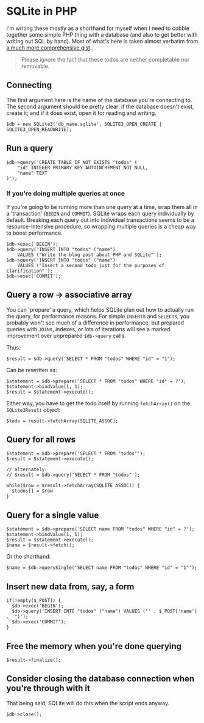 # SQLite in PHP

I'm writing these mostly as a shorthand for myself when I need to cobble together some simple PHP thing with a database (and also to get better with writing out SQL by hand). Most of what's here is taken almost verbatim from [a much more comprehensive gist](https://gist.github.com/bladeSk/6294d3266370868601a7d2e50285dbf5).

> Please ignore the fact that these todos are neither completable nor removable.

## Connecting

The first argument here is the name of the database you're connecting to. The second argument should be pretty clear: if the database doesn't exist, create it; and if it does exist, open it for reading and writing.

```
$db = new SQLite3('db_name.sqlite', SQLITE3_OPEN_CREATE | SQLITE3_OPEN_READWRITE);
```

## Run a query

```
$db->query('CREATE TABLE IF NOT EXISTS "todos" (
    "id" INTEGER PRIMARY KEY AUTOINCREMENT NOT NULL,
    "name" TEXT
)');
```

### If you're doing multiple queries at once

If you're going to be running more than one query at a time, wrap them all in a 'transaction' (`BEGIN` and `COMMIT`). SQLite wraps each query individually by default. Breaking each query out into individual transactions seems to be a resource-intensive procedure, so wrapping multiple queries is a cheap way to boost performance.

```
$db->exec('BEGIN');
$db->query('INSERT INTO "todos" ("name")
    VALUES ("Write the blog post about PHP and SQLite"');
$db->query('INSERT INTO "todos" ("name")
    VALUES ("Insert a second todo just for the purposes of clarification"');
$db->exec('COMMIT');
```

## Query a row -> associative array

You can 'prepare' a query, which helps SQLite plan out how to actually run the query, for performance reasons. For simple `INSERT`s and `SELECT`s, you probably won't see much of a difference in performance, but prepared queries with `JOIN`s, indexes, or lots of iterations will see a marked improvement over unprepared `$db->query` calls.

Thus:

```
$result = $db->query('SELECT * FROM "todos" WHERE "id" = "1");
```

Can be rewritten as:

```
$statement = $db->prepare('SELECT * FROM "todos" WHERE "id" = ?');
$statement->bindValue(1, 1);
$result = $statement->execute();
```

Either way, you have to get the todo itself by running `fetchArray()` on the `SQLite3Result` object:

```
$todo = result->fetchArray(SQLITE_ASSOC);
```

## Query for all rows

```
$statement = $db->prepare('SELECT * FROM "todos"');
$result = $statement->execute();

// alternately:
// $result = $db->query('SELECT * FROM "todos"');

while($row = $result->fetchArray(SQLITE_ASSOC)) {
  $todos[] = $row
}
```

## Query for a single value

```
$statement = $db->prepare('SELECT name FROM "todos" WHERE "id" = ?');
$statement->bindValue(1, 1);
$result = $statement->execute();
$name = $result->fetch();
```

Or the shorthand:

```
$name = $db->querySingle('SELECT name FROM "todos" WHERE "id" = "1"');
```

## Insert new data from, say, a form

```
if(!empty($_POST)) {
  $db->exec('BEGIN');
  $db->query('INSERT INTO "todos" ("name") VALUES ("' . $_POST['name'] . '")');
  $db->exec('COMMIT');
}
```

## Free the memory when you're done querying

```
$result->finalize();
```

## Consider closing the database connection when you're through with it

That being said, SQLite will do this when the script ends anyway.

```
$db->close();
```
